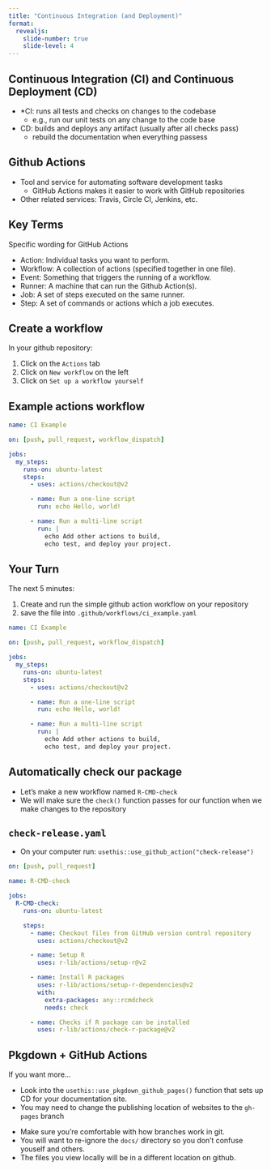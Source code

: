 ```yaml
---
title: "Continuous Integration (and Deployment)"
format:
  revealjs:
    slide-number: true
    slide-level: 4
---
```


## Continuous Integration (CI) and Continuous Deployment (CD)

- *CI: runs all tests and checks on changes to the codebase
  - e.g., run our unit tests on any change to the code base
- CD: builds and deploys any artifact (usually after all checks pass)
  - rebuild the documentation when everything passess

## Github Actions

- Tool and service for automating software development tasks
  - GitHub Actions makes it easier to work with GitHub repositories
- Other related services: Travis, Circle CI, Jenkins, etc.


## Key Terms

Specific wording for GitHub Actions

- Action: Individual tasks you want to perform.
- Workflow: A collection of actions (specified together in one file).
- Event: Something that triggers the running of a workflow.
- Runner: A machine that can run the Github Action(s).
- Job: A set of steps executed on the same runner.
- Step: A set of commands or actions which a job executes.

## Create a workflow

In your github repository:

1. Click on the `Actions` tab
2. Click on `New workflow` on the left
3. Click on `Set up a workflow yourself`

## Example actions workflow {.smaller}

```yaml
name: CI Example

on: [push, pull_request, workflow_dispatch]

jobs:
  my_steps:
    runs-on: ubuntu-latest
    steps:
      - uses: actions/checkout@v2

      - name: Run a one-line script
        run: echo Hello, world!

      - name: Run a multi-line script
        run: |
          echo Add other actions to build,
          echo test, and deploy your project.
```

## Your Turn {.smaller}

The next 5 minutes:

1. Create and run the simple github action workflow on your repository
2. save the file into `.github/workflows/ci_example.yaml`

```yaml
name: CI Example

on: [push, pull_request, workflow_dispatch]

jobs:
  my_steps:
    runs-on: ubuntu-latest
    steps:
      - uses: actions/checkout@v2

      - name: Run a one-line script
        run: echo Hello, world!

      - name: Run a multi-line script
        run: |
          echo Add other actions to build,
          echo test, and deploy your project.
```

## Automatically check our package

- Let's make a new workflow named `R-CMD-check`
- We will make sure the `check()` function passes for our function when we make changes to the repository

## `check-release.yaml` {.smaller}

- On your computer run: `usethis::use_github_action("check-release")`

```yaml
on: [push, pull_request]

name: R-CMD-check

jobs:
  R-CMD-check:
    runs-on: ubuntu-latest

    steps:
      - name: Checkout files from GitHub version control repository
        uses: actions/checkout@v2

      - name: Setup R
        uses: r-lib/actions/setup-r@v2

      - name: Install R packages
        uses: r-lib/actions/setup-r-dependencies@v2
        with:
          extra-packages: any::rcmdcheck
          needs: check

      - name: Checks if R package can be installed
        uses: r-lib/actions/check-r-package@v2
```

## Pkgdown + GitHub Actions {.smaller}

If you want more...

- Look into the `usethis::use_pkgdown_github_pages()` function that sets up CD for your documentation site.
- You may need to change the publishing location of websites to the `gh-pages` branch

:::{.callout-caution}
- Make sure you're comfortable with how branches work in git.
- You will want to re-ignore the `docs/` directory so you don't confuse youself and others.
- The files you view locally will be in a different location on github.
:::
